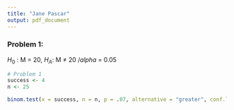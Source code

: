 ```yaml
---
title: "Jane Pascar"
output: pdf_document
---
```

### Problem 1:
$H_{0}$ : M = 20, $H_{A}$: M $\neq$ 20
$/alpha$ = 0.05
```r
# Problem 1
success <- 4
n <- 25

binom.test(x = success, n = n, p = .07, alternative = "greater", conf.level = .95)
```

